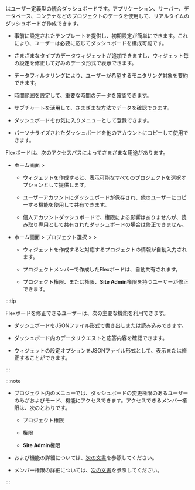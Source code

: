 <Cmdname sid="side_flexboard" className="uitext" />はユーザー定義型の統合ダッシュボードです。アプリケーション、サーバー、データベース、コンテナなどのプロジェクトのデータを使用して、リアルタイムのダッシュボードが作成できます。

<ImgLang img='flex-board-mod.png' desc='Flexボードの修正モード' />

- 事前に設定されたテンプレートを提供し、初期設定が簡単にできます。これにより、ユーザーは必要に応じてダッシュボードを構成可能です。

- さまざまなタイプのデータウィジェットが追加できますし、ウィジェット毎の設定を修正して好みのデータ形式で表示できます。

- データフィルタリングにより、ユーザーが希望するモニタリング対象を要約できます。

- 時間範囲を設定して、重要な時間のデータを確認できます。

- サブチャートを活用して、さまざまな方法でデータを確認できます。

- ダッシュボードをお気に入りメニューとして登録できます。

- パーソナライズされたダッシュボードを他のアカウントにコピーして使用できます。

Flexボードは、次のアクセスパスによってさまざまな用途があります。

- ホーム画面 &gt; <Cmdname sid="side_integratedFlexboard" className="uitext" />

  - ウィジェットを作成すると、表示可能なすべてのプロジェクトを選択オプションとして提供します。 

  - ユーザーアカウントにダッシュボードが保存され、他のユーザーにコピーする機能を使用して共有できます。

  - 個人アカウントダッシュボードで、権限による影響はありませんが、読み取り専用として共有されたダッシュボードの場合は修正できません。 

- ホーム画面 &gt; プロジェクト選択 &gt; <Cmdname sid="side_dashboard" className="uitext" /> &gt; <Cmdname sid="side_flexboard" className="uitext" />

  - ウィジェットを作成すると対応するプロジェクトの情報が自動入力されます。

  - プロジェクトメンバーで作成したFlexボードは、自動共有されます。

  - プロジェクト<Cmdname sid="edit" className="b600" />権限、または<Cmdname sid="ITM06494" className="b600" />権限、**Site Admin**権限を持つユーザーが修正できます。

:::tip

Flexボードを修正できるユーザーは、次の主要な機能を利用できます。

- ダッシュボードをJSONファイル形式で書き出しまたは読み込みできます。

- ダッシュボード内のデータリクエストと応答内容を確認できます。

- ウィジェットの設定オプションをJSONファイル形式として、表示または修正することができます。

:::

:::note

- プロジェクト内の<Cmdname sid="side_flexboard" className="uitext" />メニューでは、ダッシュボードの変更権限のあるユーザーのみが<Cmdname sid="edit_mode" className="uitext" />および<Cmdname sid="admin" className="uitext" />モード、<Cmdname sid="filter" className="uitext" />機能にアクセスできます。アクセスできるメンバー権限は、次のとおりです。

  - プロジェクト<Cmdname sid="edit" className="b600" />権限 

  - <Cmdname sid="ITM06494" className="b600" />権限

  - **Site Admin**権限

- <Cmdname sid="view_mode" className="uitext" />および<Cmdname sid="filter" className="uitext" />機能の詳細については、[次の文書](flexboard-mode)を参照してください。

- メンバー権限の詳細については、[次の文書](../project/project-structure#member-auth)を参照してください。

:::
